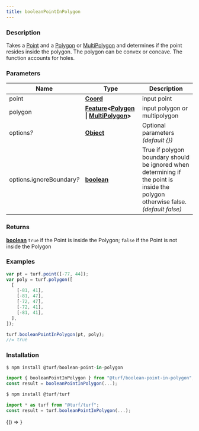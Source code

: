 ```yaml
---
title: booleanPointInPolygon
---
```



### Description

Takes a [Point](https://tools.ietf.org/html/rfc7946#section-3.1.2) and a [Polygon](https://tools.ietf.org/html/rfc7946#section-3.1.6) or [MultiPolygon](https://tools.ietf.org/html/rfc7946#section-3.1.7) and determines if the point
resides inside the polygon. The polygon can be convex or concave. The function accounts for holes.

### Parameters

| Name                           | Type                                                                                                                                                                                                        | Description                                                                                                                       |
| ------------------------------ | ----------------------------------------------------------------------------------------------------------------------------------------------------------------------------------------------------------- | --------------------------------------------------------------------------------------------------------------------------------- |
| point                          | **[Coord](https://tools.ietf.org/html/rfc7946#section-3.1.1)**                                                                                                                                              | input point                                                                                                                       |
| polygon                        | **[Feature](https://tools.ietf.org/html/rfc7946#section-3.2)&lt;[Polygon](https://tools.ietf.org/html/rfc7946#section-3.1.6) &#124; [MultiPolygon](https://tools.ietf.org/html/rfc7946#section-3.1.7)&gt;** | input polygon or multipolygon                                                                                                     |
| options<i>?</i>                | **[Object](https://developer.mozilla.org/docs/Web/JavaScript/Reference/Global_Objects/Object)**                                                                                                             | Optional parameters _(default &#123;&#125;)_                                                                                      |
| options.ignoreBoundary<i>?</i> | **[boolean](https://developer.mozilla.org/docs/Web/JavaScript/Reference/Global_Objects/Boolean)**                                                                                                           | True if polygon boundary should be ignored when determining if the point is inside the polygon otherwise false. _(default false)_ |

### Returns

**[boolean](https://developer.mozilla.org/docs/Web/JavaScript/Reference/Global_Objects/Boolean)** `true` if the Point is inside the Polygon; `false` if the Point is not inside the Polygon

### Examples

```javascript
var pt = turf.point([-77, 44]);
var poly = turf.polygon([
  [
    [-81, 41],
    [-81, 47],
    [-72, 47],
    [-72, 41],
    [-81, 41],
  ],
]);

turf.booleanPointInPolygon(pt, poly);
//= true
```

### Installation

```javascript
$ npm install @turf/boolean-point-in-polygon

import { booleanPointInPolygon } from "@turf/boolean-point-in-polygon";
const result = booleanPointInPolygon(...);
```

```javascript
$ npm install @turf/turf

import * as turf from "@turf/turf";
const result = turf.booleanPointInPolygon(...);
```

<!-- Expose turf as global var for experimenting in the browser console -->

<BrowserOnly>{() => <WindowTurfGlobal turf={turf} />}</BrowserOnly>
